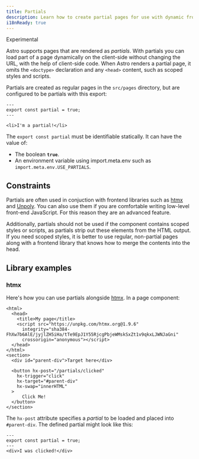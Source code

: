 ```yaml
---
title: Partials
description: Learn how to create partial pages for use with dynamic front-end libraries.
i18nReady: true
---
```



<Since v="3.4.0" /> <Badge>Experimental</Badge>

Astro supports pages that are rendered as *partials*. With partials you can load part of a page dynamically on the client-side without changing the URL, with the help of client-side code. When Astro renders a partial page, it omits the `<doctype>` declaration and any `<head>` content, such as scoped styles and scripts.

Partials are created as regular pages in the `src/pages` directory, but are configured to be partials with this export:

```astro
---
export const partial = true;
---

<li>I'm a partial!</li>
```

The `export const partial` must be identifiable statically. It can have the value of:

- The boolean __`true`__.
- An environment variable using import.meta.env such as `import.meta.env.USE_PARTIALS`.

## Constraints

Partials are often used in conjuction with frontend libraries such as [htmx](https://htmx.org/) and [Unpoly](https://unpoly.com/). You can also use them if you are comfortable writing low-level front-end JavaScript. For this reason they are an advanced feature.

Additionally, partials should not be used if the component contains scoped styles or scripts, as partials strip out these elements from the HTML output. If you need scoped styles, it is better to use regular, non-partial pages along with a frontend library that knows how to merge the contents into the head.

## Library examples

### htmx

Here's how you can use partials alongside [htmx](https://htmx.org/). In a page component:

```astro title="src/pages/index.astro"
<html>
  <head>
    <title>My page</title>
    <script src="https://unpkg.com/htmx.org@1.9.6"
      integrity="sha384-FhXw7b6AlE/jyjlZH5iHa/tTe9EpJ1Y55RjcgPbjeWMskSxZt1v9qkxLJWNJaGni"
      crossorigin="anonymous"></script>
  </head>
</html>
<section>
  <div id="parent-div">Target here</div>

  <button hx-post="/partials/clicked"
    hx-trigger="click"
    hx-target="#parent-div"
    hx-swap="innerHTML"
  >
      Click Me!
  </button>
</section>
```

The `hx-post` attribute specifies a *partial* to be loaded and placed into `#parent-div`. The defined partial might look like this:

```astro title="src/pages/partials/clicked.astro"
---
export const partial = true;
---
<div>I was clicked!</div>
```
